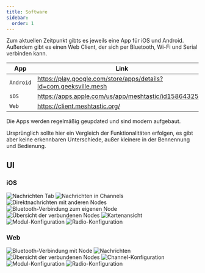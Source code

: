 ```yaml
---
title: Software
sidebar:
  order: 1
---
```




Zum aktuellen Zeitpunkt gibts es jeweils eine App für iOS und Android. Außerdem gibt es einen Web Client, der sich per Bluetooth, Wi-Fi und Serial verbinden kann.

| App       | Link                                                              | Quellcode                                                  |
| --------- | ----------------------------------------------------------------- | ---------------------------------------------------------- |
| `Android` | https://play.google.com/store/apps/details?id=com.geeksville.mesh | [GitHub](https://github.com/meshtastic/Meshtastic-Android) |
| `iOS`     | https://apps.apple.com/us/app/meshtastic/id1586432531             | [GitHub](https://github.com/meshtastic/Meshtastic-Apple)   |
| `Web`     | https://client.meshtastic.org/                                    | [GitHub](https://github.com/meshtastic/web)                |

Die Apps werden regelmäßig geupdated und sind modern aufgebaut.

Ursprünglich sollte hier ein Vergleich der Funktionalitäten erfolgen, es gibt aber keine erkennbaren Unterschiede, außer kleinere in der Bennennung und Bedienung.

## UI

### iOS

<div class="grid grid-cols-3 items-start *:!mt-0 gap-8">
  <Image src={iOSMessages} alt="Nachrichten Tab" />
  <Image src={iOSMessagesChannels} alt="Nachrichten in Channels" />
  <Image src={iOSMessagesContacts} alt="Direktnachrichten mit anderen Nodes" />
  <Image src={iOSBluetooth} alt="Bluetooth-Verbindung zum eigenen Node" />
  <Image src={iOSNodes} alt="Übersicht der verbundenen Nodes" />
  <Image src={iOSMeshMap} alt="Kartenansicht" />
  <Image src={iOSConfigModule} alt="Modul-Konfiguration" />
  <Image src={iOSConfigRadio} alt="Radio-Konfiguration" />
</div>

### Web

<div class="grid grid-cols-1 items-start *:!mt-0 gap-8">
  <Image src={WebConnectionBluetooth} alt="Bluetooth-Verbindung mit Node" />
  <Image src={WebMessages} alt="Nachrichten" />
  <Image src={WebNodes} alt="Übersicht der verbundenen Nodes" />
  <Image src={WebConfigChannels} alt="Channel-Konfiguration" />
  <Image src={WebConfigModule} alt="Modul-Konfiguration" />
  <Image src={WebConfigRadio} alt="Radio-Konfiguration" />
</div>

